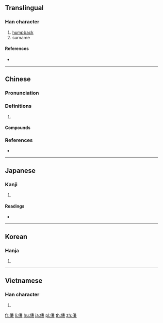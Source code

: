 {{also|偻}}
==Translingual==

===Han character===
{{Han char|rn=9|rad=人|as=11|sn=13|four=25244|canj=OLLV|ids=⿰亻婁}}

# [[humpback]]
# surname

====References====
* {{Han ref|kx=0115.170|dkj=01045|dj=0246.050|hdz=10210.180|uh=50C2|ud=20674|bh=DCBC|bd=56508}}

----

==Chinese==
{{zh-forms|s=偻}}

===Pronunciation===
{{zh-pron
|m=僂
|c=leoi5,lau4
|mc=y
|oc=y
|cat=
}}

===Definitions===
{{zh-hanzi}}

# {{rfdef|zh}}

====Compounds====
{{zh-der|上僂|佝僂|佝僂病|傴僂|僂人|僂儸|僂指|僂行|垂白上僂|痀僂|踽僂}}

===References===
* {{R:yue:Hanzi}}

----

==Japanese==

===Kanji===
{{ja-kanji|grade=|rs=人11}}

# {{defn|lang=ja|sort=人11}}

====Readings====
* {{ja-readings|on=[[ろう]] (rō), [[る]] (ru)|kun=[[かがむ]] (kagamu)}}

----

==Korean==

===Hanja===
{{ko-hanja|hangeul=루|rv=ru|mr=ru}}

# {{defn|lang=ko|sort=人11}}

----

==Vietnamese==

===Han character===
{{vi-hantu|[[lũ]]|rs=人11}}

# {{defn|lang=vi|sort=人11}}

[[fr:僂]]
[[li:僂]]
[[hu:僂]]
[[ja:僂]]
[[pl:僂]]
[[th:僂]]
[[zh:僂]]